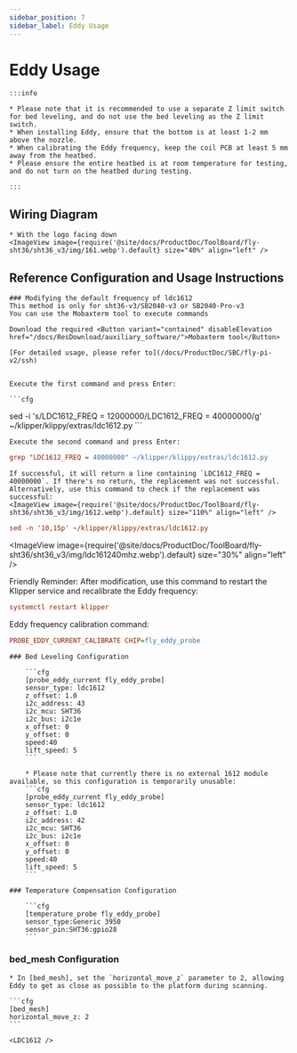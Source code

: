 ```yaml
---
sidebar_position: 7
sidebar_label: Eddy Usage
---
```



# Eddy Usage

    :::info

    * Please note that it is recommended to use a separate Z limit switch for bed leveling, and do not use the bed leveling as the Z limit switch.
    * When installing Eddy, ensure that the bottom is at least 1-2 mm above the nozzle.
    * When calibrating the Eddy frequency, keep the coil PCB at least 5 mm away from the heatbed.
    * Please ensure the entire heatbed is at room temperature for testing, and do not turn on the heatbed during testing.

    :::

## Wiring Diagram

    * With the logo facing down
    <ImageView image={require('@site/docs/ProductDoc/ToolBoard/fly-sht36/sht36_v3/img/161.webp').default} size="40%" align="left" />


## Reference Configuration and Usage Instructions

    ### Modifying the default frequency of ldc1612
    This method is only for sht36-v3/SB2040-v3 or SB2040-Pro-v3
    You can use the Mobaxterm tool to execute commands

    Download the required <Button variant="contained" disableElevation href="/docs/ResDownload/auxiliary_software/">Mobaxterm tool</Button>

    [For detailed usage, please refer to](/docs/ProductDoc/SBC/fly-pi-v2/ssh)


    Execute the first command and press Enter:

    ```cfg
sed -i 's/LDC1612_FREQ = 12000000/LDC1612_FREQ = 40000000/g' ~/klipper/klippy/extras/ldc1612.py
    ```

    Execute the second command and press Enter:
  ```cfg
grep "LDC1612_FREQ = 40000000" ~/klipper/klippy/extras/ldc1612.py
  ```
    If successful, it will return a line containing `LDC1612_FREQ = 40000000`. If there's no return, the replacement was not successful.
    Alternatively, use this command to check if the replacement was successful:
    <ImageView image={require('@site/docs/ProductDoc/ToolBoard/fly-sht36/sht36_v3/img/1612.webp').default} size="110%" align="left" />
```cfg
sed -n '10,15p' ~/klipper/klippy/extras/ldc1612.py
```
   <ImageView image={require('@site/docs/ProductDoc/ToolBoard/fly-sht36/sht36_v3/img/ldc161240mhz.webp').default} size="30%" align="left" />

   Friendly Reminder: After modification, use this command to restart the Klipper service and recalibrate the Eddy frequency:
   ```cfg
   systemctl restart klipper
   ```
   Eddy frequency calibration command:
   ```cfg
   PROBE_EDDY_CURRENT_CALIBRATE CHIP=fly_eddy_probe
   ```


    ### Bed Leveling Configuration

        ```cfg
        [probe_eddy_current fly_eddy_probe]
        sensor_type: ldc1612
        z_offset: 1.0
        i2c_address: 43
        i2c_mcu: SHT36
        i2c_bus: i2c1e
        x_offset: 0
        y_offset: 0
        speed:40
        lift_speed: 5
        ```

        * Please note that currently there is no external 1612 module available, so this configuration is temporarily unusable:
        ```cfg
        [probe_eddy_current fly_eddy_probe]
        sensor_type: ldc1612
        z_offset: 1.0
        i2c_address: 42
        i2c_mcu: SHT36
        i2c_bus: i2c1e
        x_offset: 0
        y_offset: 0
        speed:40
        lift_speed: 5
        ```

    ### Temperature Compensation Configuration

        ```cfg
        [temperature_probe fly_eddy_probe]
        sensor_type:Generic 3950
        sensor_pin:SHT36:gpio28
        ```

### bed_mesh Configuration

    * In [bed_mesh], set the `horizontal_move_z` parameter to 2, allowing Eddy to get as close as possible to the platform during scanning.

    ```cfg
    [bed_mesh]
    horizontal_move_z: 2
    ```

    <LDC1612 />